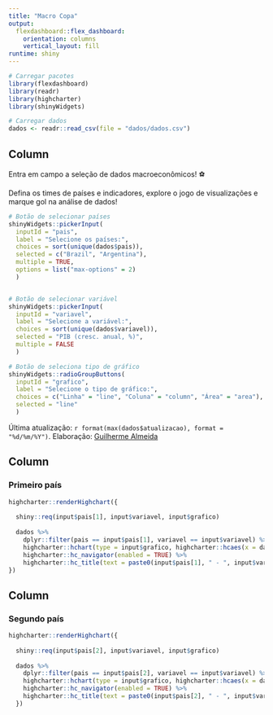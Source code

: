 ```yaml
---
title: "Macro Copa"
output: 
  flexdashboard::flex_dashboard:
    orientation: columns
    vertical_layout: fill
runtime: shiny
---
```


```r
# Carregar pacotes
library(flexdashboard)
library(readr)
library(highcharter)
library(shinyWidgets)

# Carregar dados
dados <- readr::read_csv(file = "dados/dados.csv")
```


Column {.sidebar}
-----------------------------------------------------------------------

Entra em campo a seleção de dados macroeconômicos! ⚽

Defina os times de países e indicadores, explore o jogo de visualizações e marque gol na análise de dados!

```r
# Botão de selecionar países
shinyWidgets::pickerInput(
  inputId = "pais",
  label = "Selecione os países:",
  choices = sort(unique(dados$pais)),
  selected = c("Brazil", "Argentina"), 
  multiple = TRUE, 
  options = list("max-options" = 2)
  )


# Botão de selecionar variável
shinyWidgets::pickerInput(
  inputId = "variavel",
  label = "Selecione a variável:",
  choices = sort(unique(dados$variavel)),
  selected = "PIB (cresc. anual, %)", 
  multiple = FALSE
  )

# Botão de seleciona tipo de gráfico
shinyWidgets::radioGroupButtons(
  inputId = "grafico",
  label = "Selecione o tipo de gráfico:", 
  choices = c("Linha" = "line", "Coluna" = "column", "Área" = "area"), 
  selected = "line"
  )
```

Última atualização: `r format(max(dados$atualizacao), format = "%d/%m/%Y")`.
Elaboração: [Guilherme Almeida](https://www.linkedin.com/in/guilherme-almeida-economista/)


Column
-----------------------------------------------------------------------

### Primeiro país {.no-title}

```r
highcharter::renderHighchart({
  
  shiny::req(input$pais[1], input$variavel, input$grafico)
  
  dados %>% 
    dplyr::filter(pais == input$pais[1], variavel == input$variavel) %>% 
    highcharter::hchart(type = input$grafico, highcharter::hcaes(x = data, y = valor)) %>% 
    highcharter::hc_navigator(enabled = TRUE) %>% 
    highcharter::hc_title(text = paste0(input$pais[1], " - ", input$variavel))
})
```

Column
-----------------------------------------------------------------------

### Segundo país {.no-title}

```r
highcharter::renderHighchart({
  
  shiny::req(input$pais[2], input$variavel, input$grafico)
  
  dados %>% 
    dplyr::filter(pais == input$pais[2], variavel == input$variavel) %>% 
    highcharter::hchart(type = input$grafico, highcharter::hcaes(x = data, y = valor)) %>% 
    highcharter::hc_navigator(enabled = TRUE) %>% 
    highcharter::hc_title(text = paste0(input$pais[2], " - ", input$variavel))
  })
```

